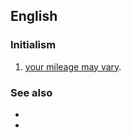 ==English==

===Initialism===
{{rfc-header|Initialism}}
{{head|en|initialism}}

# {{lb|en|Internet}} [[your mileage may vary]].

===See also===
* {{l|en|TIMTOWTDI}}
* {{l|en|YWMV}}